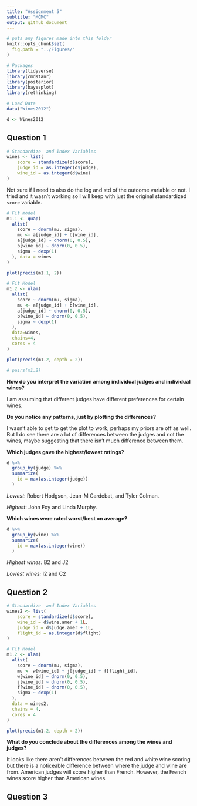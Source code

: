 ```yaml
---
title: "Assignment 5"
subtitle: "MCMC"
output: github_document
---
```


```r
# puts any figures made into this folder
knitr::opts_chunk$set(
  fig.path = "../Figures/"
)
```

```r
# Packages
library(tidyverse)
library(cmdstanr)
library(posterior)
library(bayesplot)
library(rethinking)

# Load Data
data("Wines2012")

d <- Wines2012

```



## Question 1

```r
# Standardize  and Index Variables
wines <- list(
    score = standardize(d$score),
    judge_id = as.integer(d$judge),
    wine_id = as.integer(d$wine)
)
```

Not sure if I need to also do the log and std of the outcome variable or not. I tried and it wasn't working so I will keep with just the original standardized `score` variable.

```r
# Fit model
m1.1 <- quap(
  alist(
    score ~ dnorm(mu, sigma),
    mu <- a[judge_id] + b[wine_id],
    a[judge_id] ~ dnorm(0, 0.5),
    b[wine_id] ~ dnorm(0, 0.5),
    sigma ~ dexp(1)
  ), data = wines
)

plot(precis(m1.1, 2))
```

```r
# Fit Model
m1.2 <- ulam(
  alist(
    score ~ dnorm(mu, sigma),
    mu <- a[judge_id] + b[wine_id],
    a[judge_id] ~ dnorm(0, 0.5),
    b[wine_id] ~ dnorm(0, 0.5),
    sigma ~ dexp(1)
  ),
  data=wines, 
  chains=4, 
  cores = 4
)

plot(precis(m1.2, depth = 2))

# pairs(m1.2)
```

__How do you interpret the variation among individual judges and individual wines?__

I am assuming that different judges have different preferences for certain wines.

__Do you notice any patterns, just by plotting the differences?__

I wasn't able to get to get the plot to work, perhaps my priors are off as well. But I do see there are a lot of differences between the judges and not the wines, maybe suggesting that there isn't much difference between them.

__Which judges gave the highest/lowest ratings?__

```r
d %>% 
  group_by(judge) %>% 
  summarize(
    id = max(as.integer(judge))
  )
```

_Lowest_:  Robert Hodgson, Jean-M Cardebat, and Tyler Colman.

_Highest_: John Foy and Linda Murphy.

__Which wines were rated worst/best on average?__

```r
d %>% 
  group_by(wine) %>% 
  summarize(
    id = max(as.integer(wine))
  )
```

_Highest wines:_ B2 and J2

_Lowest wines:_ I2 and C2

## Question 2

```r
# Standardize  and Index Variables
wines2 <- list(
    score = standardize(d$score),
    wine_id = d$wine.amer + 1L,
    judge_id = d$judge.amer + 1L,
    flight_id = as.integer(d$flight)
)

```

```r
# Fit Model
m1.2 <- ulam(
  alist(
    score ~ dnorm(mu, sigma),
    mu <- w[wine_id] + j[judge_id] + f[flight_id],
    w[wine_id] ~ dnorm(0, 0.5),
    j[wine_id] ~ dnorm(0, 0.5),
    f[wine_id] ~ dnorm(0, 0.5),
    sigma ~ dexp(1)
  ), 
  data = wines2, 
  chains = 4, 
  cores = 4
)

plot(precis(m1.2, depth = 2))


```

__What do you conclude about the differences among the wines and judges?__

It looks like there aren't differences between the red and white wine scoring but there is a noticeable difference between where the judge and wine are from. American judges will score higher than French. However, the French wines score higher than American wines.

## Question 3









